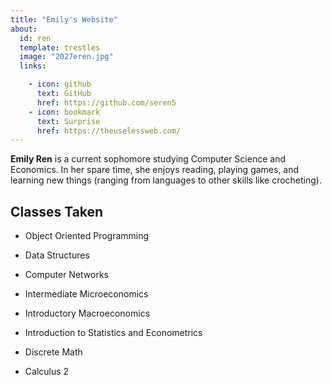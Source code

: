```yaml
---
title: "Emily's Website"
about:
  id: ren
  template: trestles
  image: "2027eren.jpg"
  links:

    - icon: github
      text: GitHub
      href: https://github.com/seren5
    - icon: bookmark
      text: Surprise
      href: https://theuselessweb.com/
---
```


**Emily Ren** is a current sophomore studying Computer Science and Economics. In her spare time, she enjoys reading, playing games, and learning new things (ranging from languages to other skills like crocheting).

## Classes Taken

-   Object Oriented Programming

-   Data Structures

-   Computer Networks

-   Intermediate Microeconomics

-   Introductory Macroeconomics

-   Introduction to Statistics and Econometrics

-   Discrete Math

-   Calculus 2
